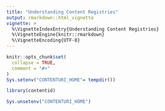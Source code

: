 ```yaml
---
title: "Understanding Content Registries"
output: rmarkdown::html_vignette
vignette: >
  %\VignetteIndexEntry{Understanding Content Registries}
  %\VignetteEngine{knitr::rmarkdown}
  %\VignetteEncoding{UTF-8}
---
```


```r
knitr::opts_chunk$set(
  collapse = TRUE,
  comment = "#>"
)
Sys.setenv("CONTENTURI_HOME"= tempdir())

```

```r
library(contentid)
```




```r
Sys.unsetenv("CONTENTURI_HOME")

```
